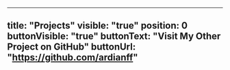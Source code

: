 ---
title: "Projects"
visible: "true"
position: 0
buttonVisible: "true"
buttonText: "Visit My Other Project on GitHub"
buttonUrl: "https://github.com/ardianff"
----